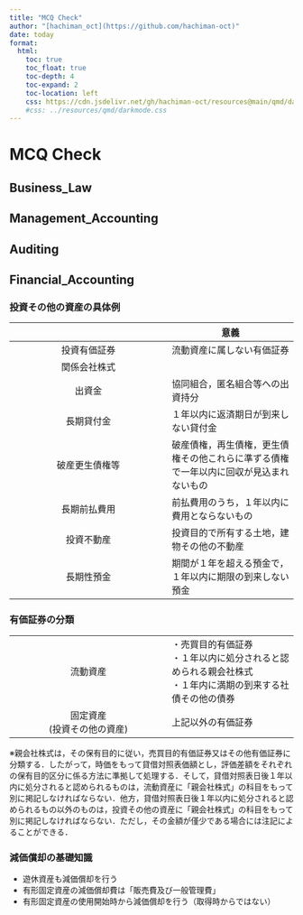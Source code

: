 ```yaml
---
title: "MCQ Check"
author: "[hachiman_oct](https://github.com/hachiman-oct)"
date: today
format:
  html:
    toc: true
    toc_float: true
    toc-depth: 4
    toc-expand: 2
    toc-location: left
    css: https://cdn.jsdelivr.net/gh/hachiman-oct/resources@main/qmd/darkmode.css
    #css: ../resources/qmd/darkmode.css
---
```

# MCQ Check

## Business_Law


## Management_Accounting


## Auditing


## Financial_Accounting
### 投資その他の資産の具体例

|   | 意義 |
|:--------------------------------------:|--------------------------------|
| 投資有価証券 | 流動資産に属しない有価証券 |
| 関係会社株式 |  |
| 出資金 | 協同組合，匿名組合等への出資持分 |
| 長期貸付金 | １年以内に返済期日が到来しない貸付金 |
| 破産更生債権等 | 破産債権，再生債権，更生債権その他これらに準ずる債権で一年以内に回収が見込まれないもの |
| 長期前払費用 | 前払費用のうち，１年以内に費用とならないもの |
| 投資不動産 | 投資目的で所有する土地，建物その他の不動産 |
| 長期性預金 | 期間が１年を超える預金で，１年以内に期限の到来しない預金 |

### 有価証券の分類

|  |  |
|:--------------------------------------:|--------------------------------|
| 流動資産 | ・売買目的有価証券<br>・１年以内に処分されると認められる親会社株式<br>・１年内に満期の到来する社債その他の債券 |
| 固定資産<br>(投資その他の資産) | 上記以外の有価証券 |

※親会社株式は，その保有目的に従い，売買目的有価証券又はその他有価証券に分類する．したがって，時価をもって貸借対照表価額とし，評価差額をそれぞれの保有目的区分に係る方法に準拠して処理する．そして，貸借対照表日後１年以内に処分されると認められるものは，流動資産に「親会社株式」の科目をもって別に掲記しなければならない．他方，貸借対照表日後１年以内に処分されると認められるもの以外のものは，投資その他の資産に「親会社株式」の科目をもって別に掲記しなければならない．ただし，その金額が僅少である場合には注記によることができる．

### 減価償却の基礎知識

-   遊休資産も減価償却を行う
-   有形固定資産の減価償却費は「販売費及び一般管理費」
-   有形固定資産の使用開始時から減価償却を行う（取得時からではない）
